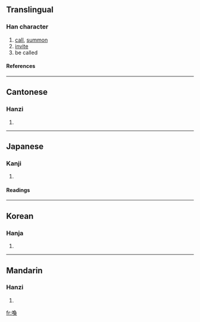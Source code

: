 {{see|唤}}

==Translingual==
===Han character===
{{Han char|rn=30|rad=口|as=09|sn=12|four=6703<sub>4</sub>|canj=口弓月大 (RNBK)}}
# [[call]], [[summon]]
# [[invite]]
# be called
====References====
{{Han ref|kx=0199.010|dkj=03953|dj=0420.250|hdz=10658.061|uh=559A|ud=21914|bh=B3EA|bd=46058}}
----
==Cantonese==
===Hanzi===
{{yue-hanzi|jyut=|y=wun6}}
# {{defn|Cantonese}}
----
==Japanese==
===Kanji===
{{ja-kanji|grade=|rs=口09}}
# {{defn|Japanese}} 
====Readings====
{{ja-readings|on=[[かん]] (kan)|kun=[[よぶ]] (yobu)}}
----
==Korean==
===Hanja===
{{ko-hanja|hangeul=환|rv=hwan|mr=hwan}}
# {{defn|Korean}}
----
==Mandarin==
===Hanzi===
{{cmn-hanzi|sim=唤|pin=[[huàn]] (huan4)|wg=huan<sup>4</sup>}}
# {{defn|Mandarin}}

[[fr:喚]]